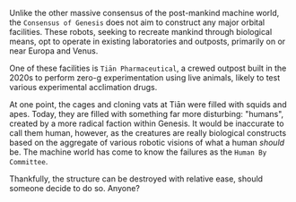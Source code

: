 ---
---

Unlike the other massive consensus of the post-mankind machine world, the `Consensus of Genesis` does not aim to construct any major orbital facilities. These robots, seeking to recreate mankind through biological means, opt to operate in existing laboratories and outposts, primarily on or near Europa and Venus.

One of these facilities is `Tiān Pharmaceutical`, a crewed outpost built in the 2020s to perform zero-g experimentation using live animals, likely to test various experimental acclimation drugs.

At one point, the cages and cloning vats at Tiān were filled with squids and apes. Today, they are filled with something far more disturbing: "humans", created by a more radical faction within Genesis. It would be inaccurate to call them human, however, as the creatures are really biological constructs based on the aggregate of various robotic visions of what a human *should* be. The machine world has come to know the failures as the `Human By Committee`.

Thankfully, the structure can be destroyed with relative ease, should someone decide to do so. Anyone?